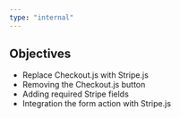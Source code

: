 ```yaml
---
type: "internal"
---
```


## Objectives

- Replace Checkout.js with Stripe.js
- Removing the Checkout.js button
- Adding required Stripe fields
- Integration the form action with Stripe.js